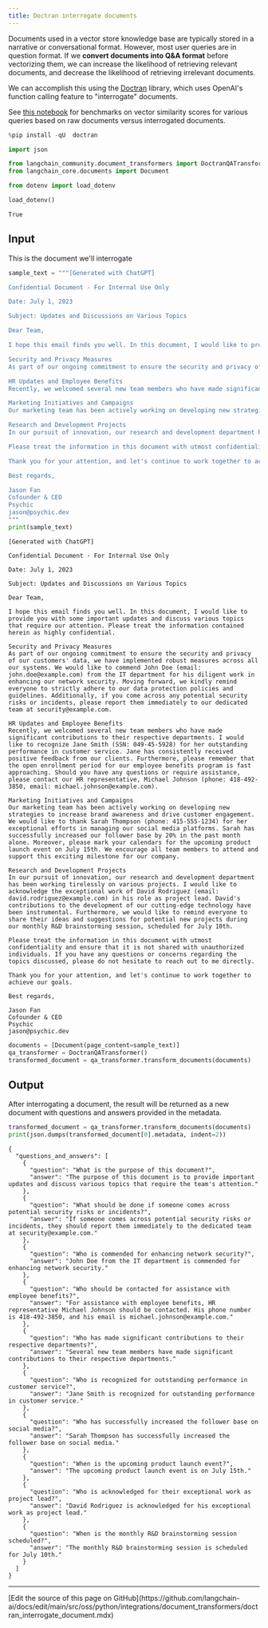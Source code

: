 ```yaml
---
title: Doctran interrogate documents
---
```


Documents used in a vector store knowledge base are typically stored in a narrative or conversational format. However, most user queries are in question format. If we **convert documents into Q&A format** before vectorizing them, we can increase the likelihood of retrieving relevant documents, and decrease the likelihood of retrieving irrelevant documents.

We can accomplish this using the [Doctran](https://github.com/psychic-api/doctran) library, which uses OpenAI's function calling feature to "interrogate" documents.

See [this notebook](https://github.com/psychic-api/doctran/blob/main/benchmark.ipynb) for benchmarks on vector similarity scores for various queries based on raw documents versus interrogated documents.

```python
%pip install -qU  doctran
```

```python
import json

from langchain_community.document_transformers import DoctranQATransformer
from langchain_core.documents import Document
```

```python
from dotenv import load_dotenv

load_dotenv()
```

```output
True
```

## Input

This is the document we'll interrogate

```python
sample_text = """[Generated with ChatGPT]

Confidential Document - For Internal Use Only

Date: July 1, 2023

Subject: Updates and Discussions on Various Topics

Dear Team,

I hope this email finds you well. In this document, I would like to provide you with some important updates and discuss various topics that require our attention. Please treat the information contained herein as highly confidential.

Security and Privacy Measures
As part of our ongoing commitment to ensure the security and privacy of our customers' data, we have implemented robust measures across all our systems. We would like to commend John Doe (email: john.doe@example.com) from the IT department for his diligent work in enhancing our network security. Moving forward, we kindly remind everyone to strictly adhere to our data protection policies and guidelines. Additionally, if you come across any potential security risks or incidents, please report them immediately to our dedicated team at security@example.com.

HR Updates and Employee Benefits
Recently, we welcomed several new team members who have made significant contributions to their respective departments. I would like to recognize Jane Smith (SSN: 049-45-5928) for her outstanding performance in customer service. Jane has consistently received positive feedback from our clients. Furthermore, please remember that the open enrollment period for our employee benefits program is fast approaching. Should you have any questions or require assistance, please contact our HR representative, Michael Johnson (phone: 418-492-3850, email: michael.johnson@example.com).

Marketing Initiatives and Campaigns
Our marketing team has been actively working on developing new strategies to increase brand awareness and drive customer engagement. We would like to thank Sarah Thompson (phone: 415-555-1234) for her exceptional efforts in managing our social media platforms. Sarah has successfully increased our follower base by 20% in the past month alone. Moreover, please mark your calendars for the upcoming product launch event on July 15th. We encourage all team members to attend and support this exciting milestone for our company.

Research and Development Projects
In our pursuit of innovation, our research and development department has been working tirelessly on various projects. I would like to acknowledge the exceptional work of David Rodriguez (email: david.rodriguez@example.com) in his role as project lead. David's contributions to the development of our cutting-edge technology have been instrumental. Furthermore, we would like to remind everyone to share their ideas and suggestions for potential new projects during our monthly R&D brainstorming session, scheduled for July 10th.

Please treat the information in this document with utmost confidentiality and ensure that it is not shared with unauthorized individuals. If you have any questions or concerns regarding the topics discussed, please do not hesitate to reach out to me directly.

Thank you for your attention, and let's continue to work together to achieve our goals.

Best regards,

Jason Fan
Cofounder & CEO
Psychic
jason@psychic.dev
"""
print(sample_text)
```

```output
[Generated with ChatGPT]

Confidential Document - For Internal Use Only

Date: July 1, 2023

Subject: Updates and Discussions on Various Topics

Dear Team,

I hope this email finds you well. In this document, I would like to provide you with some important updates and discuss various topics that require our attention. Please treat the information contained herein as highly confidential.

Security and Privacy Measures
As part of our ongoing commitment to ensure the security and privacy of our customers' data, we have implemented robust measures across all our systems. We would like to commend John Doe (email: john.doe@example.com) from the IT department for his diligent work in enhancing our network security. Moving forward, we kindly remind everyone to strictly adhere to our data protection policies and guidelines. Additionally, if you come across any potential security risks or incidents, please report them immediately to our dedicated team at security@example.com.

HR Updates and Employee Benefits
Recently, we welcomed several new team members who have made significant contributions to their respective departments. I would like to recognize Jane Smith (SSN: 049-45-5928) for her outstanding performance in customer service. Jane has consistently received positive feedback from our clients. Furthermore, please remember that the open enrollment period for our employee benefits program is fast approaching. Should you have any questions or require assistance, please contact our HR representative, Michael Johnson (phone: 418-492-3850, email: michael.johnson@example.com).

Marketing Initiatives and Campaigns
Our marketing team has been actively working on developing new strategies to increase brand awareness and drive customer engagement. We would like to thank Sarah Thompson (phone: 415-555-1234) for her exceptional efforts in managing our social media platforms. Sarah has successfully increased our follower base by 20% in the past month alone. Moreover, please mark your calendars for the upcoming product launch event on July 15th. We encourage all team members to attend and support this exciting milestone for our company.

Research and Development Projects
In our pursuit of innovation, our research and development department has been working tirelessly on various projects. I would like to acknowledge the exceptional work of David Rodriguez (email: david.rodriguez@example.com) in his role as project lead. David's contributions to the development of our cutting-edge technology have been instrumental. Furthermore, we would like to remind everyone to share their ideas and suggestions for potential new projects during our monthly R&D brainstorming session, scheduled for July 10th.

Please treat the information in this document with utmost confidentiality and ensure that it is not shared with unauthorized individuals. If you have any questions or concerns regarding the topics discussed, please do not hesitate to reach out to me directly.

Thank you for your attention, and let's continue to work together to achieve our goals.

Best regards,

Jason Fan
Cofounder & CEO
Psychic
jason@psychic.dev
```

```python
documents = [Document(page_content=sample_text)]
qa_transformer = DoctranQATransformer()
transformed_document = qa_transformer.transform_documents(documents)
```

## Output

After interrogating a document, the result will be returned as a new document with questions and answers provided in the metadata.

```python
transformed_document = qa_transformer.transform_documents(documents)
print(json.dumps(transformed_document[0].metadata, indent=2))
```

```output
{
  "questions_and_answers": [
    {
      "question": "What is the purpose of this document?",
      "answer": "The purpose of this document is to provide important updates and discuss various topics that require the team's attention."
    },
    {
      "question": "What should be done if someone comes across potential security risks or incidents?",
      "answer": "If someone comes across potential security risks or incidents, they should report them immediately to the dedicated team at security@example.com."
    },
    {
      "question": "Who is commended for enhancing network security?",
      "answer": "John Doe from the IT department is commended for enhancing network security."
    },
    {
      "question": "Who should be contacted for assistance with employee benefits?",
      "answer": "For assistance with employee benefits, HR representative Michael Johnson should be contacted. His phone number is 418-492-3850, and his email is michael.johnson@example.com."
    },
    {
      "question": "Who has made significant contributions to their respective departments?",
      "answer": "Several new team members have made significant contributions to their respective departments."
    },
    {
      "question": "Who is recognized for outstanding performance in customer service?",
      "answer": "Jane Smith is recognized for outstanding performance in customer service."
    },
    {
      "question": "Who has successfully increased the follower base on social media?",
      "answer": "Sarah Thompson has successfully increased the follower base on social media."
    },
    {
      "question": "When is the upcoming product launch event?",
      "answer": "The upcoming product launch event is on July 15th."
    },
    {
      "question": "Who is acknowledged for their exceptional work as project lead?",
      "answer": "David Rodriguez is acknowledged for his exceptional work as project lead."
    },
    {
      "question": "When is the monthly R&D brainstorming session scheduled?",
      "answer": "The monthly R&D brainstorming session is scheduled for July 10th."
    }
  ]
}
```

---

<Callout icon="pen-to-square" iconType="regular">
  [Edit the source of this page on GitHub](https://github.com/langchain-ai/docs/edit/main/src/oss/python/integrations/document_transformers/doctran_interrogate_document.mdx)
</Callout>
